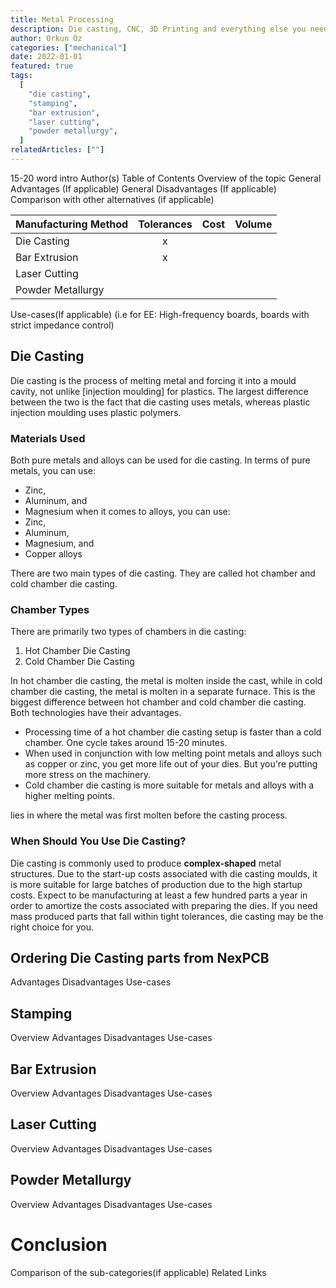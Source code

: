 ```yaml
---
title: Metal Processing
description: Die casting, CNC, 3D Printing and everything else you need to create sturdy, beautiful cases.
author: Orkun Oz
categories: ["mechanical"]
date: 2022-01-01
featured: true
tags:
  [
    "die casting",
    "stamping",
    "bar extrusion",
    "laser cutting",
    "powder metallurgy",
  ]
relatedArticles: [""]
---
```


15-20 word intro
Author(s)
Table of Contents
Overview of the topic
General Advantages (If applicable)
General Disadvantages (If applicable)
Comparison with other alternatives (if applicable)

| Manufacturing Method | Tolerances | Cost | Volume |
| -------------------- | :--------: | :--: | :----: |
| Die Casting          |     x      |      |        |
| Bar Extrusion        |     x      |      |        |
| Laser Cutting        |            |      |        |
| Powder Metallurgy    |            |      |        |

Use-cases(If applicable) (i.e for EE: High-frequency boards, boards with strict impedance control)

## Die Casting

Die casting is the process of melting metal and forcing it into a mould cavity, not unlike [injection moulding] for plastics. The largest difference between the two is the fact that die casting uses metals, whereas plastic injection moulding uses plastic polymers.

### Materials Used

Both pure metals and alloys can be used for die casting. In terms of pure metals, you can use:

- Zinc,
- Aluminum, and
- Magnesium
  when it comes to alloys, you can use:
- Zinc,
- Aluminum,
- Magnesium, and
- Copper alloys

There are two main types of die casting. They are called hot chamber and cold chamber die casting.

### Chamber Types

There are primarily two types of chambers in die casting:

1. Hot Chamber Die Casting
2. Cold Chamber Die Casting

In hot chamber die casting, the metal is molten inside the cast, while in cold chamber die casting, the metal is molten in a separate furnace. This is the biggest difference between hot chamber and cold chamber die casting. Both technologies have their advantages.

- Processing time of a hot chamber die casting setup is faster than a cold chamber. One cycle takes around 15-20 minutes.
- When used in conjunction with low melting point metals and alloys such as copper or zinc, you get more life out of your dies. But you're putting more stress on the machinery.
- Cold chamber die casting is more suitable for metals and alloys with a higher melting points.

lies in where the metal was first molten before the casting process.

### When Should You Use Die Casting?

Die casting is commonly used to produce **complex-shaped** metal structures. Due to the start-up costs associated with die casting moulds, it is more suitable for large batches of production due to the high startup costs. Expect to be manufacturing at least a few hundred parts a year in order to amortize the costs associated with preparing the dies. If you need mass produced parts that fall within tight tolerances, die casting may be the right choice for you.

## Ordering Die Casting parts from NexPCB

Advantages
Disadvantages
Use-cases

## Stamping

Overview
Advantages
Disadvantages
Use-cases

## Bar Extrusion

Overview
Advantages
Disadvantages
Use-cases

## Laser Cutting

Overview
Advantages
Disadvantages
Use-cases

## Powder Metallurgy

Overview
Advantages
Disadvantages
Use-cases

# Conclusion

Comparison of the sub-categories(if applicable)
Related Links
